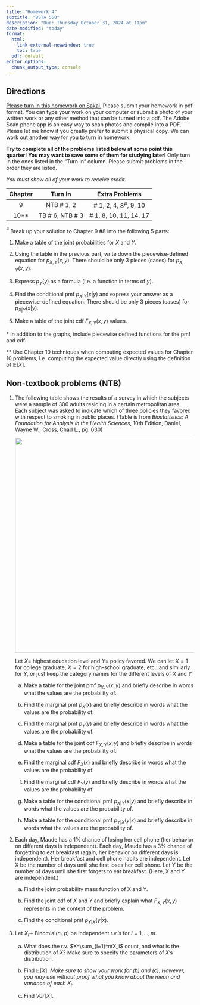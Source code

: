 ```yaml
---
title: "Homework 4"
subtitle: "BSTA 550"
description: "Due: Thursday October 31, 2024 at 11pm"
date-modified: "today"
format: 
  html:
    link-external-newwindow: true
    toc: true
  pdf: default 
editor_options: 
  chunk_output_type: console
---
```


## Directions

[Please turn in this homework on Sakai.](https://sakai.ohsu.edu/portal/site/BSTA-550-1-14926-F24/tool/c8320b13-1b6d-42ed-9c19-134634cf25af) Please submit your homework in pdf format. You can type your work on your computer or submit a photo of your written work or any other method that can be turned into a pdf. The Adobe Scan phone app is an easy way to scan photos and compile into a PDF. Please let me know if you greatly prefer to submit a physical copy. We can work out another way for you to turn in homework.

**Try to complete all of the problems listed below at some point this quarter! You may want to save some of them for studying later!** Only turn in the ones listed in the "Turn In" column. Please submit problems in the order they are listed.

*You must show all of your work to receive credit.*

::: center
| Chapter |      Turn In      |       Extra Problems        |
|:-------:|:-----------------:|:---------------------------:|
|    9    |    NTB \# 1, 2    | \# 1, 2, 4, $8^{\#}$, 9, 10 |
| 10\*\*  | TB \# 6, NTB \# 3 |   \# 1, 8, 10, 11, 14, 17   |
:::

$^\#$ Break up your solution to Chapter 9 #8 into the following 5 parts:

1.  Make a table of the joint probabilities for $X$ and $Y$.

2.  Using the table in the previous part, write down the piecewise-defined equation for $p_{X,Y}(x,y)$. There should be only 3 pieces (cases) for $p_{X,Y}(x,y)$.

3.  Express $p_Y(y)$ as a formula (i.e. a function in terms of $y$).

4.  Find the conditional pmf $p_{X|Y}(x|y)$ and express your answer as a piecewise-defined equation. There should be only 3 pieces (cases) for $p_{X|Y}(x|y)$.

5.  Make a table of the joint cdf $F_{X,Y}(x,y)$ values.

\* In addition to the graphs, include piecewise defined functions for the pmf and cdf.

\*\* Use Chapter 10 techniques when computing expected values for Chapter 10 problems, i.e. computing the expected value directly using the definition of $\mathbb{E}[X]$.

## Non-textbook problems (NTB)

1.  The following table shows the results of a survey in which the subjects were a sample of 300 adults residing in a certain metropolitan area. Each subject was asked to indicate which of three policies they favored with respect to smoking in public places. (Table is from *Biostatistics: A Foundation for Analysis in the Health Sciences*, 10th Edition, Daniel, Wayne W.; Cross, Chad L., pg. 630)

    ![](Table_Smoking_vs_Education_Level.png){fig-align="center" width="6in"}

    Let $X=$ highest education level and $Y=$ policy favored. We can let $X=1$ for college graduate, $X=2$ for high-school graduate, etc., and similarly for $Y$, or just keep the category names for the different levels of $X$ and $Y$

    a.  Make a table for the joint pmf $p_{X,Y}(x,y)$ and briefly describe in words what the values are the probability of.

    b.  Find the marginal pmf $p_{X}(x)$ and briefly describe in words what the values are the probability of.

    c.  Find the marginal pmf $p_{Y}(y)$ and briefly describe in words what the values are the probability of.

    d.  Make a table for the joint cdf $F_{X,Y}(x,y)$ and briefly describe in words what the values are the probability of.

    e.  Find the marginal cdf $F_{X}(x)$ and briefly describe in words what the values are the probability of.

    f.  Find the marginal cdf $F_{Y}(y)$ and briefly describe in words what the values are the probability of.

    g.  Make a table for the conditional pmf $p_{X|Y}(x|y)$ and briefly describe in words what the values are the probability of.

    h.  Make a table for the conditional pmf $p_{Y|X}(y|x)$ and briefly describe in words what the values are the probability of.

2.  Each day, Maude has a 1% chance of losing her cell phone (her behavior on different days is independent). Each day, Maude has a 3% chance of forgetting to eat breakfast (again, her behavior on different days is independent). Her breakfast and cell phone habits are independent. Let X be the number of days until she first loses her cell phone. Let Y be the number of days until she first forgets to eat breakfast. (Here, X and Y are independent.)

    a.  Find the joint probability mass function of X and Y.

    b.  Find the joint cdf of $X$ and $Y$ and briefly explain what $F_{X,Y}(x,y)$ represents in the context of the problem.

    c.  Find the conditional pmf $p_{Y|X}(y|x)$.

3.  Let $X_i\sim$ Binomial($n_i,p$) be independent r.v.'s for $i=1,\ldots,m$.

    a.  What does the r.v. $X=\sum_{i=1}^mX_i$ count, and what is the distribution of $X$? Make sure to specify the parameters of $X$'s distribution.

    b.  Find $\mathbb{E}[X]$. *Make sure to show your work for (b) and (c). However, you may use without proof what you know about the mean and variance of each* $X_i$.

    c.  Find $Var[X]$.
